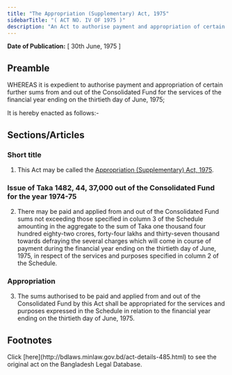 ```yaml
---
title: "The Appropriation (Supplementary) Act, 1975"
sidebarTitle: "( ACT NO. IV OF 1975 )"
description: "An Act to authorise payment and appropriation of certain further sums from and out of the Consolidated Fund for the services of the financial year ending on the thirtieth day of June, 1975."
---
```


**Date of Publication:** [ 30th June, 1975 ]

## Preamble

WHEREAS it is expedient to authorise payment and appropriation of certain further sums from and out of the Consolidated Fund for the services of the financial year ending on the thirtieth day of June, 1975;

It is hereby enacted as follows:-

## Sections/Articles

### Short title

1. This Act may be called the [Appropriation (Supplementary) Act, 1975](/act-485.html "Appropriation (Supplementary) Act, 1975").

### Issue of Taka 1482, 44, 37,000 out of the Consolidated Fund for the year 1974-75

2. There may be paid and applied from and out of the Consolidated Fund sums not exceeding those specified in column 3 of the Schedule amounting in the aggregate to the sum of Taka one thousand four hundred eighty-two crores, forty-four lakhs and thirty-seven thousand towards defraying the several charges which will come in course of payment during the financial year ending on the thirtieth day of June, 1975, in respect of the services and purposes specified in column 2 of the Schedule.

### Appropriation

3. The sums authorised to be paid and applied from and out of the Consolidated Fund by this Act shall be appropriated for the services and purposes expressed in the Schedule in relation to the financial year ending on the thirtieth day of June, 1975.

## Footnotes

<Note>
  Click [here](http://bdlaws.minlaw.gov.bd/act-details-485.html) to see the original act on the Bangladesh Legal Database.
</Note>
